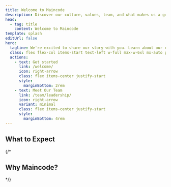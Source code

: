 ```yaml
---
title: Welcome to Maincode
description: Discover our culture, values, team, and what makes us a great place to work.
head:
  - tag: title
    content: Welcome to Maincode
template: splash
editUrl: false
hero:
  tagline: We're excited to share our story with you. Learn about our culture, values, and what makes Maincode special.
  class: flex flex-col items-start text-left w-full max-w-6xl mx-auto py-8 md:py-12 lg:py-16 gap-8 md:gap-12
  actions:
    - text: Get started
      link: /welcome/
      icon: right-arrow
      class: flex items-center justify-start
      style:
        marginBottom: 2rem
    - text: Meet Our Team
      link: /team/leadership/
      icon: right-arrow
      variant: minimal
      class: flex items-center justify-start
      style:
        marginBottom: 4rem
---
```




## What to Expect

<CardGrid>

  <LinkCard 
    title="Required Reading" 
    description="Essential articles about our company values, mission, and development practices that every team member should know."
    href="/required/a-new-pathway"
  />
  
  <LinkCard 
    title="Optional Deep Dives" 
    description="Explore our engineering culture, remote work philosophy, and innovation mindset through curated blog posts."
    href="/blog/principles"
  />

  <LinkCard 
    title="Meet the Team" 
    description="Get to know the people behind Maincode - our leadership, engineering team."
    href="/team/leadership/"
  />

  <LinkCard 
    title="Your Next Steps" 
    description="Ready to move forward? Find out what comes next in your journey with Maincode."
    href="/next-steps/"
  />

</CardGrid>

{/* 
## Why Maincode?

<CardGrid>
  
  <LinkCard 
    title="Innovation First" 
    description="We're passionate about pushing boundaries and creating solutions that make a real difference in people's lives."
    href="/blog/polymath-human-collider/"
  />
  
  <LinkCard 
    title="People-Centered Culture" 
    description="Our success is built on trust, collaboration, and supporting each other's growth both professionally and personally."
    href="/required/our-mission"
  />

  <LinkCard 
    title="Remote-First Excellence" 
    description="We've mastered the art of remote collaboration, giving you the flexibility to do your best work from anywhere."
    href="/blog/remote-work-success/"
  />

  <LinkCard 
    title="Continuous Learning" 
    description="We invest in our team's growth with learning opportunities, mentorship, and the freedom to explore new technologies."
    href="/required/development-practices/"
  />

</CardGrid>
*/}
